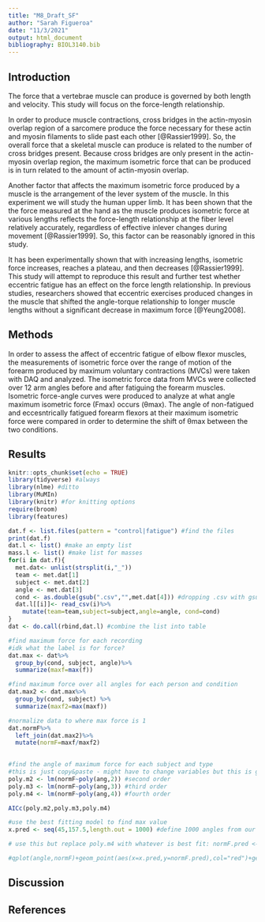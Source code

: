 ```yaml
---
title: "M8_Draft_SF"
author: "Sarah Figueroa"
date: "11/3/2021"
output: html_document
bibliography: BIOL3140.bib
---
```


## Introduction

The force that a vertebrae muscle can produce is governed by both length and velocity. This study will focus on the force-length relationship. 

In order to produce muscle contractions, cross bridges in the actin-myosin overlap region of a sarcomere produce the force necessary for these actin and myosin filaments to slide past each other [@Rassier1999]. So, the overall force that a skeletal muscle can produce is related to the number of cross bridges present. Because cross bridges are only present in the actin-myosin overlap region, the maximum isometric force that can be produced is in turn related to the amount of actin-myosin overlap. 

Another factor that affects the maximum isometric force produced by a muscle is the arrangement of the lever system of the muscle. In this experiment we will study the human upper limb. It has been shown that the the force measured at the hand as the muscle produces isometric force at various lengths reflects the force-length relationship at the fiber level relatively accurately, regardless of effective inlever changes during movement [@Rassier1999]. So, this factor can be reasonably ignored in this study. 

It has been experimentally shown that with increasing lengths, isometric force increases, reaches a plateau, and then decreases [@Rassier1999]. This study will attempt to reproduce this result and further test whether eccentric fatigue has an effect on the force length relationship. In previous studies, researchers showed that eccentric exercises produced changes in the muscle that shifted the angle-torque relationship to longer muscle lengths without a significant decrease in maximum force [@Yeung2008]. 


## Methods
In order to assess the affect of eccentric fatigue of elbow flexor muscles, the measurements of isometric force over the range of motion of the forearm produced by maximum voluntary contractions (MVCs) were taken with DAQ and analyzed. The isometric force data from MVCs were collected over 12 arm angles before and after fatiguing the forearm muscles. Isometric force-angle curves were produced to analyze at what angle maximum isometric force (Fmax) occurs (θmax). The angle of non-fatigued and eccesntrically fatigued forearm flexors at their maximum isometric force were compared in order to determine the shift of θmax between the two conditions.

## Results
```r
knitr::opts_chunk$set(echo = TRUE)
library(tidyverse) #always
library(nlme) #ditto
library(MuMIn)
library(knitr) #for knitting options
require(broom)
library(features)
```

```r
dat.f <- list.files(pattern = "control|fatigue") #find the files
print(dat.f)
dat.l <- list() #make an empty list
mass.l <- list() #make list for masses
for(i in dat.f){
  met.dat<- unlist(strsplit(i,"_"))
  team <- met.dat[1]
  subject <- met.dat[2]
  angle <- met.dat[3]
  cond <- as.double(gsub(".csv","",met.dat[4])) #dropping .csv with gsub
  dat.l[[i]]<- read_csv(i)%>%
    mutate(team=team,subject=subject,angle=angle, cond=cond)
}
dat <- do.call(rbind,dat.l) #combine the list into table
```

```r
#find maximum force for each recording
#idk what the label is for force?
dat.max <- dat%>%
  group_by(cond, subject, angle)%>%
  summarize(maxf=max(f))

#find maximum force over all angles for each person and condition
dat.max2 <- dat.max%>%
  group_by(cond, subject) %>%
  summarize(maxf2=max(maxf))

#normalize data to where max force is 1
dat.normF%>%
  left_join(dat.max2)%>%
  mutate(normF=maxf/maxf2)
  

#find the angle of maximum force for each subject and type
#this is just copy&paste - might have to change variables but this is general idea
poly.m2 <- lm(normF~poly(ang,2)) #second order
poly.m3 <- lm(normF~poly(ang,3)) #third order
poly.m4 <- lm(normF~poly(ang,4)) #fourth order

AICc(poly.m2,poly.m3,poly.m4)

#use the best fitting model to find max value
x.pred <- seq(45,157.5,length.out = 1000) #define 1000 angles from our range

# use this but replace poly.m4 with whatever is best fit: normF.pred <- predict(poly.m4,newdata = data.frame(angle=x.pred)) #predict the force using 1000 angles

#qplot(angle,normF)+geom_point(aes(x=x.pred,y=normF.pred),col="red")+geom_point(aes(x=x.pred[which.max(normF.pred)],y=normF.pred[which.max(normF.pred)]),size=5,col="blue")
```

## Discussion

## References